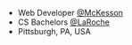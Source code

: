 - Web Developer [@McKesson][mckesson]
- CS Bachelors [@LaRoche][laroche]
- Pittsburgh, PA, USA

[mckesson]: https://www.mckesson.com/
[laroche]:
  https://www.laroche.edu/Academics/Areas_of_Study/Computer_Science/Degrees_and_Requirements/?pid=16
